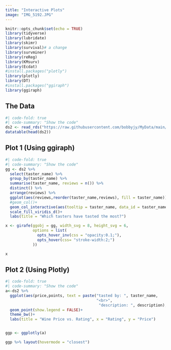 ```yaml
---
title: "Interactive Plots"
image: "IMG_5192.JPG"
---
```


```r
knitr::opts_chunk$set(echo = TRUE)
library(tidyverse)
library(lubridate)
library(skimr)
library(survival)# a change
library(survminer)
library(reReg)
library(KMsurv)
library(Ecdat)
#install.packages("plotly")
library(plotly)
library(DT)
#install.packages("ggiraph")
library(ggiraph)
```
## The Data
```r
#| code-fold: true
#| code-summary: "Show the code"
ds2 <- read_rds("https://raw.githubusercontent.com/bobbyjy/MyData/main/pinot_orig.rds")
datatable(head(ds2))
```


## Plot 1 (Using ggiraph)
```r
#| code-fold: true
#| code-summary: "Show the code"
gg <- ds2 %>% 
  select(taster_name) %>% 
  group_by(taster_name) %>% 
  summarise(taster_name, reviews = n()) %>% 
  distinct() %>% 
  arrange(reviews) %>% 
  ggplot(aes(reviews,reorder(taster_name,reviews), fill = taster_name))+
  #geom_col()+
  geom_col_interactive(aes(tooltip = taster_name, data_id = taster_name), show.legend = FALSE)+
  scale_fill_viridis_d()+
  labs(title = "Which tasters have tasted the most?")

x <- girafe(ggobj = gg, width_svg = 8, height_svg = 6,
            options = list(
              opts_hover_inv(css = "opacity:0.1;"),
              opts_hover(css= "stroke-width:2;")
            ))

x
```

## Plot 2 (Using Plotly)
```r
#| code-fold: true
#| code-summary: "Show the code"
a<-ds2 %>% 
  ggplot(aes(price,points, text = paste("tasted by: ", taster_name,
                                        "<br>",
                                         "description: ", description), color = points))+
  geom_point(show.legend = FALSE)+
  theme_bw()+
  labs(title = "Wine Price vs. Rating", x = "Rating", y = "Price")


ggp <- ggplotly(a)

ggp %>% layout(hovermode = "closest")
```



